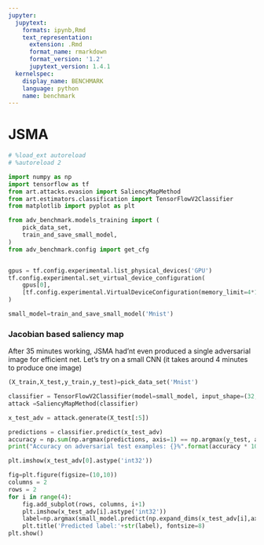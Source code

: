 ```yaml
---
jupyter:
  jupytext:
    formats: ipynb,Rmd
    text_representation:
      extension: .Rmd
      format_name: rmarkdown
      format_version: '1.2'
      jupytext_version: 1.4.1
  kernelspec:
    display_name: BENCHMARK
    language: python
    name: benchmark
---
```


# JSMA

```python
# %load_ext autoreload
# %autoreload 2
```

```python

import numpy as np
import tensorflow as tf
from art.attacks.evasion import SaliencyMapMethod
from art.estimators.classification import TensorFlowV2Classifier
from matplotlib import pyplot as plt

from adv_benchmark.models_training import (
    pick_data_set,
    train_and_save_small_model,
)
from adv_benchmark.config import get_cfg


gpus = tf.config.experimental.list_physical_devices('GPU')
tf.config.experimental.set_virtual_device_configuration(
    gpus[0],
    [tf.config.experimental.VirtualDeviceConfiguration(memory_limit=4*1024)]
)
```

```python
small_model=train_and_save_small_model('Mnist')
```

### Jacobian based saliency map


After 35 minutes working, JSMA had'nt even produced a single adversarial image for efficient net. Let's try on a small CNN (it takes around 4 minutes to produce one image)

```python
(X_train,X_test,y_train,y_test)=pick_data_set('Mnist')
```

```python
classifier = TensorFlowV2Classifier(model=small_model, input_shape=(32,32,3),clip_values=(0, 255),nb_classes=10)
attack =SaliencyMapMethod(classifier)

x_test_adv = attack.generate(X_test[:5])

predictions = classifier.predict(x_test_adv)
accuracy = np.sum(np.argmax(predictions, axis=1) == np.argmax(y_test, axis=1)) / len(y_test)
print("Accuracy on adversarial test examples: {}%".format(accuracy * 100))
```

```python
plt.imshow(x_test_adv[0].astype('int32'))
```

```python
fig=plt.figure(figsize=(10,10))
columns = 2
rows = 2
for i in range(4):
    fig.add_subplot(rows, columns, i+1)
    plt.imshow(x_test_adv[i].astype('int32'))
    label=np.argmax(small_model.predict(np.expand_dims(x_test_adv[i],axis=0)))
    plt.title('Predicted label:'+str(label), fontsize=8)
plt.show()
```

